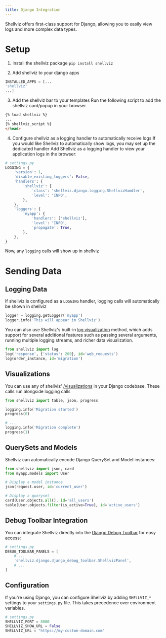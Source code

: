 ```yaml
---
title: Django Integration
---
```


Shellviz offers first-class support for Django, allowing you to easily view logs and more complex data types.

# Setup

1. Install the shellviz package
```pip install shellviz```

2. Add shellviz to your django apps

```python
INSTALLED_APPS = [...
'shellviz'
...]
```

3. Add the shellviz bar to your templates
Run the following script to add the shellviz card/popup in your browser

```html
{% load shellviz %}
...
{% shellviz_script %}
</head>
```

4. Configure shellviz as a logging handler to automatically receive logs
If you would like Shellviz to automatically show logs, you may set up the dedicated handler
Add Shellviz as a logging handler to view your application logs in the browser:
```python
# settings.py
LOGGING = {
    'version': 1,
    'disable_existing_loggers': False,
    'handlers': {
        'shellviz': {
            'class': 'shellviz.django.logging.ShellvizHandler',
            'level': 'INFO',
        },
    },
    'loggers': {
        'myapp': {
            'handlers': ['shellviz'],
            'level': 'INFO',
            'propagate': True,
        },
    },
}
```

Now, any `logging` calls will show up in shellviz


# Sending Data

## Logging Data
If shellviz is configured as a `LOGGING` handler, logging calls will automatically be shown in shellviz

```python
logger = logging.getLogger('myapp')
logger.info('This will appear in Shellviz')
```

You can also use Shellviz's built-in [log visualization](../visualizations#logs) method, which adds support for several additional features such as passing several arguments, running multiple logging streams, and richer data visualization.

```python
from shellviz import log
log('response', {'status': 200}, id='web_requests')
log(order_instance, id='migration')
```

## Visualizations
You can use any of shellviz' [/visualizations](visualizations) in your Django codebase. These calls run alongside logging calls

```python
from shellviz import table, json, progress

logging.info('Migration started')
progress(0)

# ...
logging.info('Migration complete')
progress(1)
```

## QuerySets and Models
Shellviz can automatically encode Django QuerySet and Model instances:
```python
from shellviz import json, card
from myapp.models import User

# Display a model instance
json(request.user, id='current_user')

# Display a queryset
card(User.objects.all(), id='all_users')
table(User.objects.filter(is_active=True), id='active_users')
```

## Debug Toolbar Integration
You can integrate Shellviz directly into the [Django Debug Toolbar](https://django-debug-toolbar.readthedocs.io/en/latest/) for easy access:

```python
# settings.py
DEBUG_TOOLBAR_PANELS = [
    # ...
    'shellviz.django.django_debug_toolbar.ShellvizPanel', 
    # ...
]
```

## Configuration
If you're using Django, you can configure Shellviz by adding `SHELLVIZ_*` settings to your `settings.py` file. This takes precedence over environment variables.

```python
# settings.py
SHELLVIZ_PORT = 8080
SHELLVIZ_SHOW_URL = False
SHELLVIZ_URL = "https://my-custom-domain.com"
```
